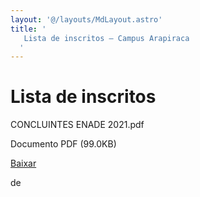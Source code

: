 ```yaml
---
layout: '@/layouts/MdLayout.astro'
title: '
   Lista de inscritos — Campus Arapiraca
  '
---
```






Lista de inscritos
==================












 CONCLUINTES ENADE 2021\.pdf
   

 Documento PDF
 (99\.0KB)
 

<a class="btn btn-secondary download" href="https://arapiraca.ufal.br/graduacao/ciencia-da-computacao/institucional/enade/enade-2021/concluintes-enade-2021.pdf/%40%40download/file/CONCLUINTES%20ENADE%202021.pdf">
 Baixar
</a>




























 de
 


















